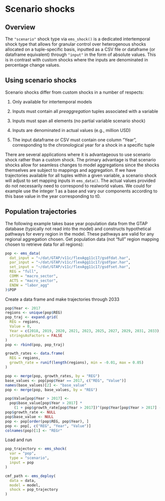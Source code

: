 # Scenario shocks

## Overview
The `"scenario"` shock type via `ems_shock()` is a dedicated intertemporal shock type that allows for granular control over heterogenous shocks allocated on a tuple-specific basis, inputted as a CSV file or dataframe (or dataframe equivalent) through `"input"` in the form of absolute values. This is in contrast with custom shocks where the inputs are denominated in percentage change values.

## Using scenario shocks
Scenario shocks differ from custom shocks in a number of respects:

1. Only available for intertemporal models

2. Inputs must contain all *preaggregation* tuples associated with a variable

3. Inputs must span all elements (no partial variable scenario shock)

4. Inputs are denominated in actual values (e.g., million USD)

5. The input dataframe or CSV must contain one column "Year", corresponding to the chronological year for a shock in a specific tuple

There are several applications where it is advantageous to use scenario shock rather than a custom shock. The primary advantage is that scenario shocks allow for seamless changes to model aggregations since the shocks themselves are subject to mappings and aggregation. If we have trajectories available for all tuples within a given variable, a scenario shock will adjust to set mapping inputs in `ems_data()`. The actual values provided do not necessarily need to correspond to realworld values. We could for example use the integer 1 as a base and vary our components according to this base value in the year corresponding to t0.

## Population trajectories
The following example takes base year population data from the GTAP database (typically not read into the model) and constructs hypothetical pathways for every region in the model. These pathways are valid for any regional aggregation chosen.
Get population data (not "full" region mapping chosen to retrieve data for all regions):
```r
pop <- ems_data(
  dat_input = "~/dat/GTAP/v11c/flexAgg11c17/gsdfdat.har",
  par_input = "~/dat/GTAP/v11c/flexAgg11c17/gsdfpar.har",
  set_input = "~/dat/GTAP/v11c/flexAgg11c17/gsdfset.har",
  REG = "full",
  COMM = "macro_sector",
  ACTS = "macro_sector",
  ENDW = "labor_agg"
)$POP
```
Create a data frame and make trajectories through 2033
```r
pop$Year <- 2017
regions <- unique(pop$REG)
pop_traj <- expand.grid(
  REG = regions,
  Value = 0,
  Year = c(2018, 2019, 2020, 2021, 2023, 2025, 2027, 2029, 2031, 2033),
  stringsAsFactors = FALSE
)
pop <- rbind(pop, pop_traj)

growth_rates <- data.frame(
  REG = regions,
  growth_rate = runif(length(regions), min = -0.01, max = 0.05)
)

pop <- merge(pop, growth_rates, by = "REG")
base_values <- pop[pop$Year == 2017, c("REG", "Value")]
names(base_values)[2] <- "base_value"
pop <- merge(pop, base_values, by = "REG")

pop$Value[pop$Year > 2017] <-
  pop$base_value[pop$Year > 2017] *
    (1 + pop$growth_rate[pop$Year > 2017])^(pop$Year[pop$Year > 2017] - 2017)
pop$growth_rate <- NULL
pop$base_value <- NULL
pop <- pop[order(pop$REG, pop$Year), ]
pop <- pop[, c("REG", "Year", "Value")]
colnames(pop)[1] <- "REGr"
```
Load and run
```r
pop_trajectory <- ems_shock(
  var = "pop",
  type = "scenario",
  input = pop
)

cmf_path <- ems_deploy(
  data = data,
  model = model,
  shock = pop_trajectory
)
```